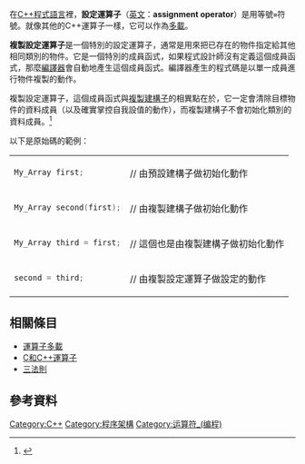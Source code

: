 {{NoteTA
|T = zh-cn:赋值运算符; zh-tw:指定運算子 (C++); zh-hk:設定運算子;
|G1 = IT
|1 = zh-cn:赋值运算符; zh-tw:指定運算子; zh-hk:設定運算子;
}}

在[[C++|C++]][[程式語言|程式語言]]裡，'''設定運算子'''（[[英文|英文]]：'''assignment operator'''）是用等號<code>''' = '''</code>符號。就像其他的C++運算子一樣，它可以作為[[運算子多載|多載]]。

'''複製設定運算子'''是一個特別的設定運算子，通常是用來把已存在的物件指定給其他相同類別的物件。它是一個特別的成員函式，如果程式設計師沒有定義這個成員函式，那麼[[編譯器|編譯器]]會自動地產生這個成員函式。編譯器產生的程式碼是以單一成員進行物件複製的動作。

複製設定運算子，這個成員函式與[[複製建構子|複製建構子]]的相異點在於，它一定會清除目標物件的資料成員（以及確實掌控自我設值的動作），而複製建構子不會初始化類別的資料成員。<ref>{{cite book
| last = 比雅尼
| first = 史特勞斯特魯普
| authorlink = 比雅尼·史特勞斯特魯普
| title = The C++ Programming Language
| edition = 3rd Edition
| publisher = Addison-Wesley
| date = 2000
| isbn = 978-0201700732
| ref = stroustrup
| page = 244 }}</ref>

以下是原始碼的範例：

{| border="0"
|-
|
<syntaxhighlight lang="cpp">
My_Array first;
</syntaxhighlight>
|// 由預設建構子做初始化動作
|-
|
<syntaxhighlight lang="cpp">
My_Array second(first);
</syntaxhighlight>
|// 由複製建構子做初始化動作
|-
|
<syntaxhighlight lang="cpp">
My_Array third = first;
</syntaxhighlight>
|// 這個也是由複製建構子做初始化動作
|-
|
<syntaxhighlight lang="cpp">
second = third;
</syntaxhighlight>
|// 由複製設定運算子做設定的動作
|}

==相關條目==

*[[運算子多載|運算子多載]]
*[[C和C++運算子|C和C++運算子]]
*[[三法則|三法則]]

==參考資料==
<div class="references-small">
<references />
</div>

[[Category:C++|Category:C++]]
[[Category:程序架構|Category:程序架構]]
[[Category:运算符_(编程)|Category:运算符_(编程)]]